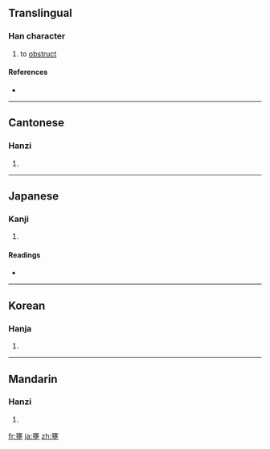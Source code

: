 ==Translingual==

===Han character===
{{Han char|rn=32|rad=土|as=13|sn=16|four=0010<sub>4</sub>|canj=卜女土土 (YVGG)}}

# to [[obstruct]]

====References====
* {{Han ref|kx=0240.180|dkj=05524|dj=0480.040|hdz=10493.040|uh=58C5|ud=22725|bh=BEC3|bd=48835}}

----

==Cantonese==

===Hanzi===
{{yue-hanzi|jyut=|y=yung1, yung2}}

# {{defn|Cantonese|sort=土13}}

----

==Japanese==

===Kanji===
{{ja-kanji|grade=|rs=土13}}

# {{defn|Japanese|sort=土13}}

====Readings====
* {{ja-readings|on=[[よう]] (yō)|kun=[[ふさぐ]] (fusagu)}}

----

==Korean==

===Hanja===
{{ko-hanja|hangeul=옹|rv=ong|mr=ong}}

# {{defn|Korean|sort=土13}}

----

==Mandarin==

===Hanzi===
{{cmn-hanzi|pin=[[yōng]] ([[yong1]])|wg=yung<sup>1</sup>}}

# {{defn|Mandarin|sort=土13}}

[[fr:壅]]
[[ja:壅]]
[[zh:壅]]
